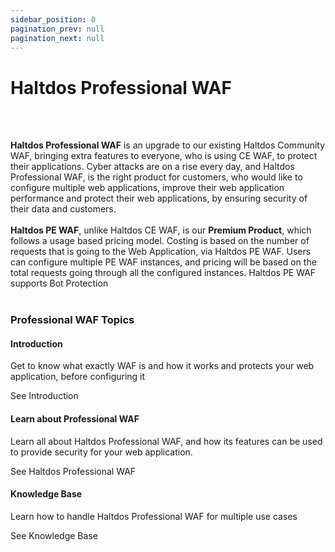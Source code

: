 ```yaml
---
sidebar_position: 0
pagination_prev: null
pagination_next: null
---
```



# Haltdos Professional WAF

<ProductBadge />
<br />

<br />
<div className='gallery'>
  <div className='sub-heading'>
    <p>
      <b>Haltdos Professional WAF</b> is an upgrade to our existing Haltdos Community WAF, bringing extra features to everyone, who is using CE WAF, to protect their applications. Cyber attacks are on a rise every day, and Haltdos Professional WAF, is the right product for customers, who would like to configure multiple web applications, improve their web application performance and protect their web applications, by ensuring security of their data and customers.
      <br />
      <br />
      <b>Haltdos PE WAF</b>, unlike Haltdos CE WAF, is our <b>Premium Product</b>, which follows a usage based pricing model. Costing is based on the number of requests that is going to the Web Application, via Haltdos PE WAF. Users can configure multiple PE WAF instances, and pricing will be based on the total requests going through all the configured instances. Haltdos PE WAF supports Bot Protection
      <br /><br />
    </p>
  </div>
  
  <div className='sub-heading'>
    <h3>Professional WAF Topics</h3>
  </div>
  <div className='card'>
    <h4>Introduction</h4>
    <p>Get to know what exactly WAF is and how it works and protects your web application, before configuring it</p>
    <VersionedLink to='professional/introduction'>
      See Introduction <ArrowRight className='arrow' />
    </VersionedLink>
  </div>
  <div className='card'>
    <h4>Learn about Professional WAF</h4>
    <p>
      Learn all about Haltdos Professional WAF, and how its features can be used to provide security for your web application.
    </p>
    <VersionedLink to='Professional/docs/overview'>
      See Haltdos Professional WAF <ArrowRight className='arrow' />
    </VersionedLink>
  </div>
  <div className='card'>
    <h4>Knowledge Base</h4>
    <p>
      Learn how to handle Haltdos Professional WAF for multiple use cases
    </p>
    <VersionedLink to='professional/kb'>
      See Knowledge Base <ArrowRight className='arrow' />
    </VersionedLink>
  </div>
</div>
